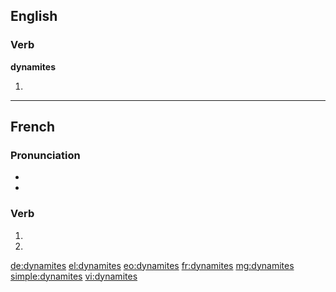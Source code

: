{{also|dynamités}}
==English==

===Verb===
'''dynamites'''

# {{third-person singular of|dynamite}}

----

==French==

===Pronunciation===
* {{audio|Fr-Paris--dynamites (des).ogg|Audio (Paris)}}
* {{homophones|dynamite|dynamitent}}

===Verb===
{{fr-verb-form}}

# {{conjugation of|dynamiter||2|s|pres|ind|lang=fr}}
# {{conjugation of|dynamiter||2|s|pres|sub|lang=fr}}

[[de:dynamites]]
[[el:dynamites]]
[[eo:dynamites]]
[[fr:dynamites]]
[[mg:dynamites]]
[[simple:dynamites]]
[[vi:dynamites]]